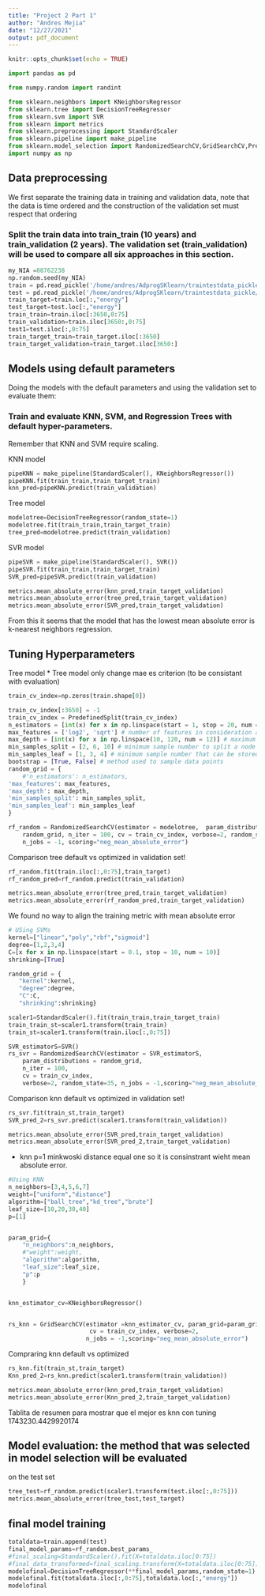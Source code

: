 ```yaml
---
title: "Project 2 Part 1"
author: "Andres Mejia"
date: "12/27/2021"
output: pdf_document
---
```


```r
knitr::opts_chunk$set(echo = TRUE)

```

```python
import pandas as pd

from numpy.random import randint

from sklearn.neighbors import KNeighborsRegressor
from sklearn.tree import DecisionTreeRegressor
from sklearn.svm import SVR
from sklearn import metrics
from sklearn.preprocessing import StandardScaler
from sklearn.pipeline import make_pipeline
from sklearn.model_selection import RandomizedSearchCV,GridSearchCV,PredefinedSplit
import numpy as np
```


## Data preprocessing

We first separate the training data in training and validation data, note that the data is time ordered and the construction of the validation set must respect that ordering 

### Split the train data into train_train (10 years) and train_validation (2 years). The validation set (train_validation) will be used to compare all six approaches in this section.

```python
my_NIA =80762238
np.random.seed(my_NIA)
train = pd.read_pickle('/home/andres/AdprogSKlearn/traintestdata_pickle/trainst1ns16.pkl')
test = pd.read_pickle('/home/andres/AdprogSKlearn/traintestdata_pickle/testst1ns16.pkl')
train_target=train.loc[:,"energy"]
test_target=test.loc[:,"energy"]
train_train=train.iloc[:3650,0:75]
train_validation=train.iloc[3650:,0:75]
test1=test.iloc[:,0:75]
train_target_train=train_target.iloc[:3650]
train_target_validation=train_target.iloc[3650:]
```

## Models using default parameters

Doing the models with the default parameters and using the validation set to evaluate them:

### Train and evaluate KNN, SVM, and Regression Trees with default hyper-parameters.
Remember that KNN and SVM require scaling.


KNN model

```python

pipeKNN = make_pipeline(StandardScaler(), KNeighborsRegressor())
pipeKNN.fit(train_train,train_target_train)
knn_pred=pipeKNN.predict(train_validation)


```

Tree model

```python

modelotree=DecisionTreeRegressor(random_state=1)
modelotree.fit(train_train,train_target_train)
tree_pred=modelotree.predict(train_validation)

```


SVR model

```python
pipeSVR = make_pipeline(StandardScaler(), SVR())
pipeSVR.fit(train_train,train_target_train)
SVR_pred=pipeSVR.predict(train_validation)
```

```python
metrics.mean_absolute_error(knn_pred,train_target_validation)
metrics.mean_absolute_error(tree_pred,train_target_validation)
metrics.mean_absolute_error(SVR_pred,train_target_validation)
```

From this it seems that the model that has the lowest mean absolute error is k-nearest neighbors regression.

## Tuning Hyperparameters

Tree model
* Tree model only change mae es criterion (to be consistant with evaluation)
```python

train_cv_index=np.zeros(train.shape[0])

train_cv_index[:3650] = -1
train_cv_index = PredefinedSplit(train_cv_index)
n_estimators = [int(x) for x in np.linspace(start = 1, stop = 20, num = 20)] # number of trees in the random forest
max_features = ['log2', 'sqrt'] # number of features in consideration at every split
max_depth = [int(x) for x in np.linspace(10, 120, num = 12)] # maximum number of levels allowed in each decision tree
min_samples_split = [2, 6, 10] # minimum sample number to split a node
min_samples_leaf = [1, 3, 4] # minimum sample number that can be stored in a leaf node
bootstrap = [True, False] # method used to sample data points
random_grid = {
    #'n_estimators': n_estimators,
'max_features': max_features,
'max_depth': max_depth,
'min_samples_split': min_samples_split,
'min_samples_leaf': min_samples_leaf
}

rf_random = RandomizedSearchCV(estimator = modelotree,  param_distributions =
    random_grid, n_iter = 100, cv = train_cv_index, verbose=2, random_state=35,
    n_jobs = -1, scoring="neg_mean_absolute_error")
```

Comparison tree default vs optimized in validation set!

```python
rf_random.fit(train.iloc[:,0:75],train_target)
rf_random_pred=rf_random.predict(train_validation)

metrics.mean_absolute_error(tree_pred,train_target_validation)
metrics.mean_absolute_error(rf_random_pred,train_target_validation)
```

We found no way to align the training metric with mean absolute error


```python

# USing SVMs
kernel=["linear","poly","rbf","sigmoid"]
degree=[1,2,3,4]
C=[x for x in np.linspace(start = 0.1, stop = 10, num = 10)]
shrinking=[True]

random_grid = {
   "kernel":kernel,
   "degree":degree,
   "C":C,
   "shrinking":shrinking}

scaler1=StandardScaler().fit(train_train,train_target_train)
train_train_st=scaler1.transform(train_train)
train_st=scaler1.transform(train.iloc[:,0:75])

SVR_estimatorS=SVR()
rs_svr = RandomizedSearchCV(estimator = SVR_estimatorS,
    param_distributions = random_grid,
    n_iter = 100, 
    cv = train_cv_index,
    verbose=2, random_state=35, n_jobs = -1,scoring="neg_mean_absolute_error")
```

Comparison knn default vs optimized in validation set!

```python
rs_svr.fit(train_st,train_target)
SVR_pred_2=rs_svr.predict(scaler1.transform(train_validation))

metrics.mean_absolute_error(SVR_pred,train_target_validation)
metrics.mean_absolute_error(SVR_pred_2,train_target_validation)
```

* knn p=1 minkwoski distance equal one  so it is consinstrant wieht mean absolute error.


```python
#Using KNN
n_neighbors=[3,4,5,6,7]
weight=["uniform","distance"]
algorithm=["ball_tree","kd_tree","brute"]
leaf_size=[10,20,30,40]
p=[1]


param_grid={
    "n_neighbors":n_neighbors,
    #"weight":weight,
    "algorithm":algorithm,
    "leaf_size":leaf_size,
    "p":p
    }


knn_estimator_cv=KNeighborsRegressor()


rs_knn = GridSearchCV(estimator =knn_estimator_cv, param_grid=param_grid,
                       cv = train_cv_index, verbose=2, 
                      n_jobs = -1,scoring="neg_mean_absolute_error")

```

Compraring knn default vs optimized

```python

rs_knn.fit(train_st,train_target)
Knn_pred_2=rs_knn.predict(scaler1.transform(train_validation))

metrics.mean_absolute_error(knn_pred,train_target_validation)
metrics.mean_absolute_error(Knn_pred_2,train_target_validation)
```

Tablita de resumen para mostrar que el mejor es knn con tuning 1743230.4429920174

## Model evaluation: the method that was selected in model selection will be evaluated
on the test set


```python
tree_test=rf_random.predict(scaler1.transform(test.iloc[:,0:75]))
metrics.mean_absolute_error(tree_test,test_target)


```
## final model training 

```python

totaldata=train.append(test)
final_model_params=rf_random.best_params_
#final_scaling=StandardScaler().fit(X=totaldata.iloc[0:75])
#final_data_transformed=final_scaling.transform(X=totaldata.iloc[0:75])
modelofinal=DecisionTreeRegressor(**final_model_params,random_state=1)
modelofinal.fit(totaldata.iloc[:,0:75],totaldata.loc[:,"energy"])
modelofinal
```
